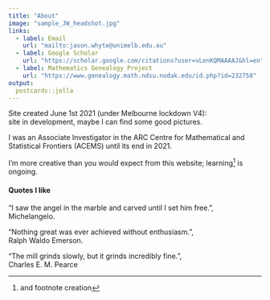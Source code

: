 ```yaml
---
title: "About"
image: "sample_JW_headshot.jpg"
links:
  - label: Email
    url: "mailto:jason.whyte@unimelb.edu.au"
  - label: Google Scholar
    url: "https://scholar.google.com/citations?user=vLenKQMAAAAJ&hl=en"
  - label: Mathematics Genealogy Project
    url: "https://www.genealogy.math.ndsu.nodak.edu/id.php?id=232758"
output:
  postcards::jolla
---
```

Site created June 1st 2021 (under Melbourne lockdown V4): <br>
site in development, maybe I can find some good pictures. <br>

I was an Associate Investigator in the ARC Centre for Mathematical and Statistical Frontiers (ACEMS) until its
end in 2021. <br>

I'm more creative than you would expect from this website; learning^[and footnote creation] is ongoing.<br>
  
#### Quotes I like
"I saw the angel in the marble and carved until I set him free.", <br>
Michelangelo.

"Nothing great was ever achieved without enthusiasm.", <br>
Ralph Waldo Emerson.

"The mill grinds slowly, but it grinds incredibly fine.", <br>
Charles E. M. Pearce